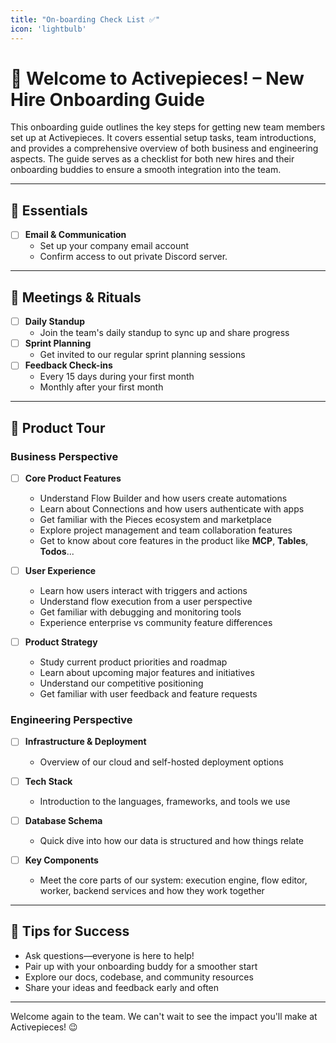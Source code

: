 ```yaml
---
title: "On-boarding Check List ✅"
icon: 'lightbulb'
---
```


# 🎉 Welcome to Activepieces! – New Hire Onboarding Guide

This onboarding guide outlines the key steps for getting new team members set up at Activepieces. It covers essential setup tasks, team introductions, and provides a comprehensive overview of both business and engineering aspects. The guide serves as a checklist for both new hires and their onboarding buddies to ensure a smooth integration into the team.

---

## 📧 Essentials

- [ ] **Email & Communication**
  - Set up your company email account
  - Confirm access to out private Discord server.

---

## 📅 Meetings & Rituals

- [ ] **Daily Standup**
  - Join the team's daily standup to sync up and share progress
- [ ] **Sprint Planning**
  - Get invited to our regular sprint planning sessions
- [ ] **Feedback Check-ins**
  - Every 15 days during your first month
  - Monthly after your first month

---

## 🚀 Product Tour

### Business Perspective

- [ ] **Core Product Features**
  - Understand Flow Builder and how users create automations
  - Learn about Connections and how users authenticate with apps
  - Get familiar with the Pieces ecosystem and marketplace
  - Explore project management and team collaboration features
  - Get to know about core features in the product like **MCP**, **Tables**, **Todos**...

- [ ] **User Experience**
  - Learn how users interact with triggers and actions
  - Understand flow execution from a user perspective
  - Get familiar with debugging and monitoring tools
  - Experience enterprise vs community feature differences

- [ ] **Product Strategy**
  - Study current product priorities and roadmap
  - Learn about upcoming major features and initiatives
  - Understand our competitive positioning
  - Get familiar with user feedback and feature requests

### Engineering Perspective

- [ ] **Infrastructure & Deployment**
  - Overview of our cloud and self-hosted deployment options

- [ ] **Tech Stack**
  - Introduction to the languages, frameworks, and tools we use

- [ ] **Database Schema**
  - Quick dive into how our data is structured and how things relate

- [ ] **Key Components**
  - Meet the core parts of our system: execution engine, flow editor, worker, backend services and how they work together

---

## 🌟 Tips for Success

- Ask questions—everyone is here to help!
- Pair up with your onboarding buddy for a smoother start
- Explore our docs, codebase, and community resources
- Share your ideas and feedback early and often

---

Welcome again to the team. We can't wait to see the impact you'll make at Activepieces! 😉
